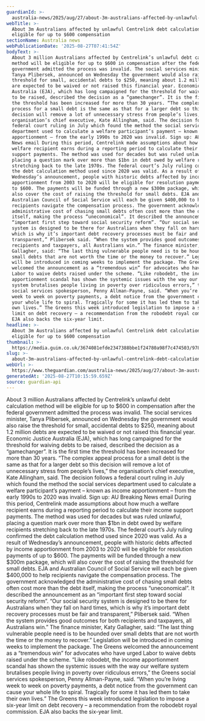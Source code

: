 ```yaml
---
guardianId: >-
  australia-news/2025/aug/27/about-3m-australians-affected-by-unlawful-centrelink-debt-calculation-to-be-eligible-for-up-to-600-compensation
webTitle: >-
  About 3m Australians affected by unlawful Centrelink debt calculation to be
  eligible for up to $600 compensation
sectionName: Australia news
webPublicationDate: '2025-08-27T07:41:54Z'
bodyText: >-
  About 3 million Australians affected by Centrelink’s unlawful debt calculation
  method will be eligible for up to $600 in compensation after the federal
  government admitted the process was invalid. The social services minister,
  Tanya Plibersek, announced on Wednesday the government would also raise the
  threshold for small, accidental debts to $250, meaning about 1.2 million debts
  are expected to be waived or not raised this financial year. Economic Justice
  Australia (EJA), which has long campaigned for the threshold for waiving debts
  to be raised, described the decision as a “gamechanger”. It is the first time
  the threshold has been increased for more than 30 years. “The complex appeal
  process for a small debt is the same as that for a larger debt so this
  decision will remove a lot of unnecessary stress from people’s lives,” the
  organisation’s chief executive, Kate Allingham, said. The decision follows a
  federal court ruling in July which found the method the social services
  department used to calculate a welfare participant’s payment – known as income
  apportionment – from the early 1990s to 2020 was invalid. Sign up: AU Breaking
  News email During this period, Centrelink made assumptions about how much a
  welfare recipient earns during a reporting period to calculate their income
  support payments. The method was used for decades but was ruled unlawful,
  placing a question mark over more than $1bn in debt owed by welfare recipients
  stretching back to the late 1970s. The federal court’s July ruling confirmed
  the debt calculation method used since 2020 was valid. As a result of
  Wednesday’s announcement, people with historic debts affected by income
  apportionment from 2003 to 2020 will be eligible for resolution payments of up
  to $600. The payments will be funded through a new $300m package, which will
  also cover the cost of raising the threshold for small debts. EJA and
  Australian Council of Social Service will each be given $400,000 to help
  recipients navigate the compensation process. The government acknowledged the
  administrative cost of chasing small debts often cost more than the debt
  itself, making the process “uneconomical”. It described the announcement as an
  “important first step toward social security reform”. “Our social security
  system is designed to be there for Australians when they fall on hard times,
  which is why it’s important debt recovery processes must be fair and
  transparent,” Plibersek said. “When the system provides good outcomes for both
  recipients and taxpayers, all Australians win.” The finance minister, Katy
  Gallagher, said: “The last thing vulnerable people need is to be hounded over
  small debts that are not worth the time or the money to recover.” Legislation
  will be introduced in coming weeks to implement the package. The Greens
  welcomed the announcement as a “tremendous win” for advocates who have urged
  Labor to waive debts raised under the scheme. “Like robodebt, the income
  apportionment scandal has shown the systemic issues with the way our welfare
  system brutalises people living in poverty over ridiculous errors,” the Greens
  social services spokesperson, Penny Allman-Payne, said. “When you’re living
  week to week on poverty payments, a debt notice from the government can cause
  your whole life to spiral. Tragically for some it has led them to take their
  own lives.” The Greens this week introduced legislation to impose a six-year
  limit on debt recovery – a recommendation from the robodebt royal commission.
  EJA also backs the six-year limit.
headline: >-
  About 3m Australians affected by unlawful Centrelink debt calculation to be
  eligible for up to $600 compensation
thumbnail: >-
  https://media.guim.co.uk/3674081efde2347388bbe1f24780a98f7c474503/978_302_3976_3181/500.jpg
slug: >-
  about-3m-australians-affected-by-unlawful-centrelink-debt-calculation-to-be-eligible-for-up-to-dollar600-compensation
webUrl: >-
  https://www.theguardian.com/australia-news/2025/aug/27/about-3m-australians-affected-by-unlawful-centrelink-debt-calculation-to-be-eligible-for-up-to-600-compensation
generatedAt: '2025-08-27T10:15:59.659Z'
source: guardian-api
---
```

About 3 million Australians affected by Centrelink’s unlawful debt calculation method will be eligible for up to $600 in compensation after the federal government admitted the process was invalid. The social services minister, Tanya Plibersek, announced on Wednesday the government would also raise the threshold for small, accidental debts to $250, meaning about 1.2 million debts are expected to be waived or not raised this financial year. Economic Justice Australia (EJA), which has long campaigned for the threshold for waiving debts to be raised, described the decision as a “gamechanger”. It is the first time the threshold has been increased for more than 30 years. “The complex appeal process for a small debt is the same as that for a larger debt so this decision will remove a lot of unnecessary stress from people’s lives,” the organisation’s chief executive, Kate Allingham, said. The decision follows a federal court ruling in July which found the method the social services department used to calculate a welfare participant’s payment – known as income apportionment – from the early 1990s to 2020 was invalid. Sign up: AU Breaking News email During this period, Centrelink made assumptions about how much a welfare recipient earns during a reporting period to calculate their income support payments. The method was used for decades but was ruled unlawful, placing a question mark over more than $1bn in debt owed by welfare recipients stretching back to the late 1970s. The federal court’s July ruling confirmed the debt calculation method used since 2020 was valid. As a result of Wednesday’s announcement, people with historic debts affected by income apportionment from 2003 to 2020 will be eligible for resolution payments of up to $600. The payments will be funded through a new $300m package, which will also cover the cost of raising the threshold for small debts. EJA and Australian Council of Social Service will each be given $400,000 to help recipients navigate the compensation process. The government acknowledged the administrative cost of chasing small debts often cost more than the debt itself, making the process “uneconomical”. It described the announcement as an “important first step toward social security reform”. “Our social security system is designed to be there for Australians when they fall on hard times, which is why it’s important debt recovery processes must be fair and transparent,” Plibersek said. “When the system provides good outcomes for both recipients and taxpayers, all Australians win.” The finance minister, Katy Gallagher, said: “The last thing vulnerable people need is to be hounded over small debts that are not worth the time or the money to recover.” Legislation will be introduced in coming weeks to implement the package. The Greens welcomed the announcement as a “tremendous win” for advocates who have urged Labor to waive debts raised under the scheme. “Like robodebt, the income apportionment scandal has shown the systemic issues with the way our welfare system brutalises people living in poverty over ridiculous errors,” the Greens social services spokesperson, Penny Allman-Payne, said. “When you’re living week to week on poverty payments, a debt notice from the government can cause your whole life to spiral. Tragically for some it has led them to take their own lives.” The Greens this week introduced legislation to impose a six-year limit on debt recovery – a recommendation from the robodebt royal commission. EJA also backs the six-year limit.

